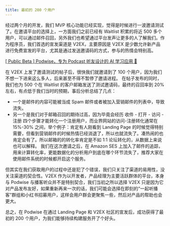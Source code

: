 ```yaml
---
title: 最初的 200 个用户
---
```


经过两个月的开发，我们 MVP 核心功能已经实现，觉得是时候进行一波邀请测试了。在邀请平台的选择上，一方面我们之前已经有 Waitlist 积累的将近 500 多个用户，可以通过邮件召回，另外我们也希望通过平台发声让更多的人了解我们。作为程序员，我们首选的宣发渠道是 V2EX，主要原因是 V2EX 是少数允许新产品进行免费宣发的平台，尤其是通过发送邀请码的方式，参与的热情会特别高。

[[ Public Beta ] Podwise，专为 Podcast 听友设计的 AI 学习应用 🎁](https://www.v2ex.com/t/965212)

在 V2EX 上发了邀请测试的帖子后，很快我们就邀请到了 100 个用户，因为我们不想一下进来这么多人，后来甚至不得不暂停了邀请进程。
在帖子发布的同时，我们也为 500 个在 Waitlist 的客户邮箱发送了测试邀请码，最终的召回率到 20% 左右，有点低于我们当时的预期，事后分析总结了几点：

- 一个是邮件的内容可能被当成 Spam 邮件或者被加入营销邮件的列表中，导致流失。
- 另一个是我们对于邮箱召回的期待过高，因为毕竟会经历 收件 - 打开 - 访问 - 注册 四个步骤才能转化一个注册用户，而业界网站的访问-注册转化通常在 15%-30% 之间，举个例子：肯定有人刚看到 Landing Page 的时候觉得特别需要，但看到营销邮件的时候热情已经消退了，所以也就流失了。凑热闹的也肯定会有了。所以邮箱的的转化率肯定是不如 1:1 论坛转化的，从数据上来说也可以解释。
我们在这次邀请之后，在 Amazon SES 上加入了邮件的追踪，用来计算转化率，更能数据化的分析用户到底在哪个环节流失了，推荐大家在使用邮件系统的时候都开启这个服务。

但其实在我们获取用户的过程中还是犯了个错误，我们只关注了渠道的易用性，没关注渠道的契合性。V2EX 作为以开发者，产品经理为主要活跃群体的平台，本身与 Podwise 与播客听众并不是特别契合，我们当初之所以选择 V2EX 只是因为它对产品发布友好，如果重新再来一次的话，我们可能会选择在即刻的“一起听播客”群组和小红书招募用户，这样会用户群会更聚焦一些，然后对产品的帮助也会更大。

总之，在 Podwise 在通过 Landing Page 和 V2EX 社区的宣发后，成功获得了最初的 200 个用户，为我们能够持续构建服务开了个好头。
